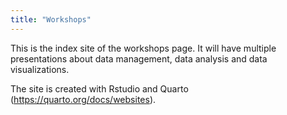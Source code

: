 ```yaml
---
title: "Workshops"
---
```


This is the index site of the workshops page. It will have multiple presentations about data management, data analysis and data visualizations.

The site is created with Rstudio and Quarto (<https://quarto.org/docs/websites>).
